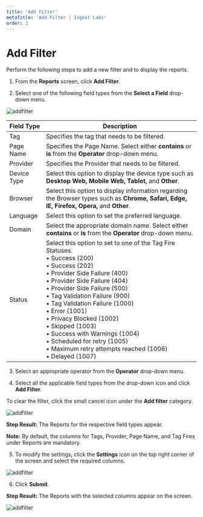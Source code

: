---
title: 'Add Filter'
metaTitle: 'Add Filter | Ingest Labs'
order: 2
---

# Add Filter

Perform the following steps to add a new filter and to display the reports.

1.	From the **Reports** screen, click **Add Filter**.

2.	Select one of the following field types from the **Select a Field** drop-down menu.

![addfilter](/images/reportsimages/addfilter.png)

| Field Type      | Description |
| ----------- | ----------- |
|Tag      | Specifies the tag that needs to be filtered.|
|Page Name   | Specifies the Page Name. Select either **contains** or **is** from the **Operator** drop-down menu. |
| Provider | Specifies the Provider that needs to be filtered. |
| Device Type | Select this option to display the device type such as **Desktop Web, Mobile Web, Tablet,** and **Other**.|
| Browser | Select this option to display information regarding the Browser types such as **Chrome, Safari, Edge, IE, Firefox, Opera,** and **Other**.|
|Language | Select this option to set the preferred language. |
| Domain | Select the appropriate domain name. Select either **contains** or **is** from the **Operator** drop-down menu. |
| Status | Select this option to set to one of the Tag Fire Statuses. <br /> • Success (200) <br /> • Success (202) <br /> • Provider Side Failure (400) <br /> • Provider Side Failure (404) <br /> • Provider Side Failure (500) <br /> • Tag Validation Failure (900) <br /> • Tag Validation Failure (1000) <br /> • Error (1001) <br /> • Privacy Blocked (1002) <br /> • Skipped (1003) <br /> • Success with Warnings (1004) <br /> • Scheduled for retry (1005) <br /> • Maximum retry attempts reached (1006) <br /> • Delayed (1007) |

3.	Select an appropriate operator from the **Operator** drop-down menu.

4.	Select all the applicable field types from the drop-down icon and click **Add Filter**.

To clear the filter, click the small cancel icon under the **Add filter** category.

![addfilter](/images/reportsimages/mediatags.png)

**Step Result:** The Reports for the respective field types appear.

**Note:** By default, the columns for Tags, Provider, Page Name, and Tag Fires under Reports are mandatory.

5.	To modify the settings, click the **Settings** icon on the top right corner of the screen and select the required columns.

![addfilter](/images/reportsimages/addfiltercategories.png)

6.	Click **Submit**.

**Step Result:** The Reports with the selected columns appear on the screen.

![addfilter](/images/reportsimages/filtercolumns.png)

